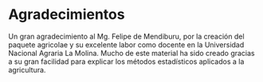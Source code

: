 # Agradecimientos

Un gran agradecimiento al Mg. Felipe de Mendiburu, por la creación del paquete agricolae y su excelente labor como docente en la Universidad Nacional Agraria La Molina. Mucho de este material ha sido creado gracias a su gran facilidad para explicar los métodos estadísticos aplicados a la agricultura.